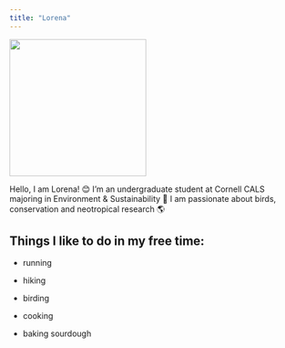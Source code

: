 ```yaml
---
title: "Lorena"
---
```


![](images/profile.jpeg){width="240"}

Hello, I am Lorena! 😊 I'm an undergraduate student at Cornell CALS majoring in Environment & Sustainability 🌿 I am passionate about birds, conservation and neotropical research 🌎

## Things I like to do in my free time:

-   running

-   hiking

-   birding

-   cooking

-   baking sourdough
